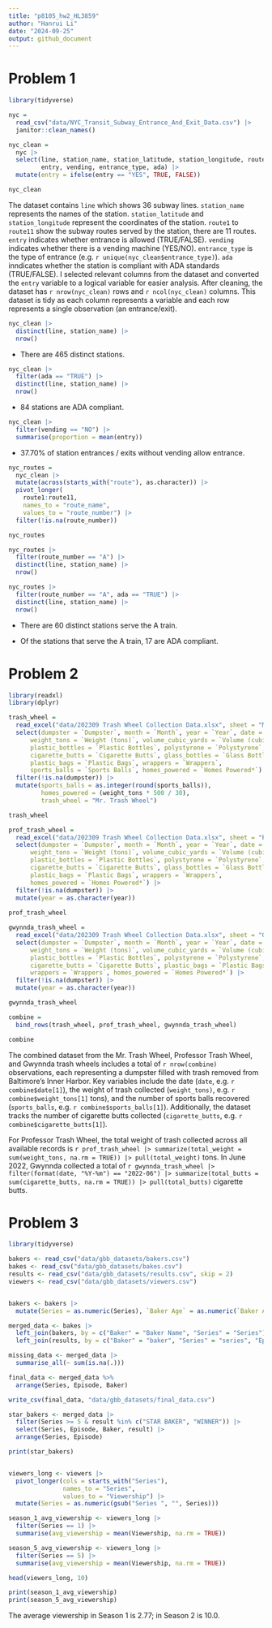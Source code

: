 ```yaml
---
title: "p8105_hw2_HL3859"
author: "Hanrui Li"
date: "2024-09-25"
output: github_document
---
```


# Problem 1

```r
library(tidyverse)

nyc = 
  read_csv("data/NYC_Transit_Subway_Entrance_And_Exit_Data.csv") |>
  janitor::clean_names()

nyc_clean = 
  nyc |>
  select(line, station_name, station_latitude, station_longitude, route1:route11, 
         entry, vending, entrance_type, ada) |>
  mutate(entry = ifelse(entry == "YES", TRUE, FALSE))

nyc_clean
```

The dataset contains `line` which shows 36 subway lines. `station_name` represents the names of the station. `station_latitude` and `station_longitude` represent the coordinates of the station. `route1` to `route11` show the subway routes served by the station, there are 11 routes. `entry` indicates whether entrance is allowed (TRUE/FALSE). `vending` indicates whether there is a vending machine (YES/NO). `entrance_type` is the type of entrance (e.g. `r unique(nyc_clean$entrance_type)`). `ada` inndicates whether the station is compliant with ADA standards (TRUE/FALSE). I selected relevant columns from the dataset and converted the `entry` variable to a logical variable for easier analysis. After cleaning, the dataset has `r nrow(nyc_clean)` rows and `r ncol(nyc_clean)` columns. This dataset is tidy as each column represents a variable and each row represents a single observation (an entrance/exit).

```r
nyc_clean |>
  distinct(line, station_name) |>
  nrow()
```

- There are 465 distinct stations.

```r
nyc_clean |>
  filter(ada == "TRUE") |>
  distinct(line, station_name) |>
  nrow()
```

- 84 stations are ADA compliant.

```r
nyc_clean |>
  filter(vending == "NO") |>
  summarise(proportion = mean(entry))
```

- 37.70% of station entrances / exits without vending allow entrance.

```r
nyc_routes = 
  nyc_clean |>
  mutate(across(starts_with("route"), as.character)) |>
  pivot_longer(
    route1:route11,
    names_to = "route_name", 
    values_to = "route_number") |>
  filter(!is.na(route_number))

nyc_routes

nyc_routes |>
  filter(route_number == "A") |>
  distinct(line, station_name) |>
  nrow()

nyc_routes |>
  filter(route_number == "A", ada == "TRUE") |>
  distinct(line, station_name) |>
  nrow()
```

- There are 60 distinct stations serve the A train.

- Of the stations that serve the A train, 17 are ADA compliant.


# Problem 2

```r
library(readxl)
library(dplyr)

trash_wheel = 
  read_excel("data/202309 Trash Wheel Collection Data.xlsx", sheet = "Mr. Trash Wheel", skip = 1) |>
  select(dumpster = `Dumpster`, month = `Month`, year = `Year`, date = `Date`,
      weight_tons = `Weight (tons)`, volume_cubic_yards = `Volume (cubic yards)`,
      plastic_bottles = `Plastic Bottles`, polystyrene = `Polystyrene`,
      cigarette_butts = `Cigarette Butts`, glass_bottles = `Glass Bottles`,
      plastic_bags = `Plastic Bags`, wrappers = `Wrappers`,
      sports_balls = `Sports Balls`, homes_powered = `Homes Powered*`) |>
  filter(!is.na(dumpster)) |>
  mutate(sports_balls = as.integer(round(sports_balls)), 
         homes_powered = (weight_tons * 500 / 30),
         trash_wheel = "Mr. Trash Wheel")

trash_wheel
```

```r
prof_trash_wheel = 
  read_excel("data/202309 Trash Wheel Collection Data.xlsx", sheet = "Professor Trash Wheel", skip = 1) |>
  select(dumpster = `Dumpster`, month = `Month`, year = `Year`, date = `Date`,
      weight_tons = `Weight (tons)`, volume_cubic_yards = `Volume (cubic yards)`,
      plastic_bottles = `Plastic Bottles`, polystyrene = `Polystyrene`,
      cigarette_butts = `Cigarette Butts`, glass_bottles = `Glass Bottles`,
      plastic_bags = `Plastic Bags`, wrappers = `Wrappers`,
      homes_powered = `Homes Powered*`) |>
  filter(!is.na(dumpster)) |>
  mutate(year = as.character(year))
  
prof_trash_wheel

gwynnda_trash_wheel = 
  read_excel("data/202309 Trash Wheel Collection Data.xlsx", sheet = "Gwynnda Trash Wheel", skip = 1) |>
  select(dumpster = `Dumpster`, month = `Month`, year = `Year`, date = `Date`,
      weight_tons = `Weight (tons)`, volume_cubic_yards = `Volume (cubic yards)`,
      plastic_bottles = `Plastic Bottles`, polystyrene = `Polystyrene`,
      cigarette_butts = `Cigarette Butts`, plastic_bags = `Plastic Bags`, 
      wrappers = `Wrappers`, homes_powered = `Homes Powered*`) |>
  filter(!is.na(dumpster)) |>
  mutate(year = as.character(year))

gwynnda_trash_wheel
```

```r
combine = 
  bind_rows(trash_wheel, prof_trash_wheel, gwynnda_trash_wheel)

combine
```

The combined dataset from the Mr. Trash Wheel, Professor Trash Wheel, and Gwynnda trash wheels includes a total of `r nrow(combine)` observations, each representing a dumpster filled with trash removed from Baltimore's Inner Harbor. Key variables include the date (`date`, e.g. `r combine$date[1]`), the weight of trash collected (`weight_tons)`, e.g. `r combine$weight_tons[1]` tons), and the number of sports balls recovered (`sports_balls`, e.g. `r combine$sports_balls[1]`). Additionally, the dataset tracks the number of cigarette butts collected (`cigarette_butts`, e.g. `r combine$cigarette_butts[1]`). 

For Professor Trash Wheel, the total weight of trash collected across all available records is `r prof_trash_wheel |> summarize(total_weight = sum(weight_tons, na.rm = TRUE)) |> pull(total_weight)` tons. 
In June 2022, Gwynnda collected a total of `r gwynnda_trash_wheel |> filter(format(date, "%Y-%m") == "2022-06") |> summarize(total_butts = sum(cigarette_butts, na.rm = TRUE)) |> pull(total_butts)` cigarette butts.


# Problem 3

```r
library(tidyverse)

bakers <- read_csv("data/gbb_datasets/bakers.csv")
bakes <- read_csv("data/gbb_datasets/bakes.csv")
results <- read_csv("data/gbb_datasets/results.csv", skip = 2)
viewers <- read_csv("data/gbb_datasets/viewers.csv")


bakers <- bakers |>
  mutate(Series = as.numeric(Series), `Baker Age` = as.numeric(`Baker Age`))

merged_data <- bakes |>
  left_join(bakers, by = c("Baker" = "Baker Name", "Series" = "Series")) |>
  left_join(results, by = c("Baker" = "baker", "Series" = "series", "Episode" = "episode"))

missing_data <- merged_data |>
  summarise_all(~ sum(is.na(.)))

final_data <- merged_data %>%
  arrange(Series, Episode, Baker)

write_csv(final_data, "data/gbb_datasets/final_data.csv")

star_bakers <- merged_data |>
  filter(Series >= 5 & result %in% c("STAR BAKER", "WINNER")) |>
  select(Series, Episode, Baker, result) |>
  arrange(Series, Episode)

print(star_bakers)


viewers_long <- viewers |>
  pivot_longer(cols = starts_with("Series"), 
               names_to = "Series", 
               values_to = "Viewership") |>
  mutate(Series = as.numeric(gsub("Series ", "", Series)))

season_1_avg_viewership <- viewers_long |>
  filter(Series == 1) |>
  summarise(avg_viewership = mean(Viewership, na.rm = TRUE))

season_5_avg_viewership <- viewers_long |>
  filter(Series == 5) |>
  summarise(avg_viewership = mean(Viewership, na.rm = TRUE))

head(viewers_long, 10)

print(season_1_avg_viewership)
print(season_5_avg_viewership)
```

The average viewership in Season 1 is 2.77; in Season 2 is 10.0.











